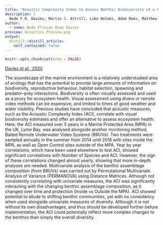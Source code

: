 ```yaml
---
title: "Acoustic Complexity Index to Assess Benthic Biodiversity of a Partially Protected Area in the Southwest of the UK"
description: |
  Bede F.R. Davies, Martin J. Attrill, Luke Holmes, Adam Rees, Matthew J. Witt & Emma V. Sheehan.
author:
  - name: Bede Ffinian Rowe Davies
preview: Acoustics_Preview.png
output:
  distill::distill_article:
    self_contained: false
---
```



```r
knitr::opts_chunk$set(echo = FALSE)
```

[Davies *et al.,* 2020](http://publicationslist.org/data/m.j.witt/ref-126/Davies_2020_EcolIndicators.pdf)

The soundscape of the marine environment is a relatively understudied area of ecology that has the potential to provide large amounts of information on biodiversity, reproductive behaviour, habitat selection, spawning and predator–prey interactions. Biodiversity is often visually assessed and used as a proxy for ecosystem health. Visual assessment using divers or remote video methods can be expensive, and limited to times of good weather and water visibility. Previous studies have concluded that acoustic measures, such as the Acoustic Complexity Index (ACI), correlate with visual biodiversity estimates and offer an alternative to assess ecosystem health. Here, the ACI measured over 5 years in a Marine Protected Area (MPA) in the UK, Lyme Bay, was analysed alongside another monitoring method, Baited Remote Underwater Video Systems (BRUVs). Two treatments were sampled annually in the summer from 2014 until 2018 with sites inside the MPA, as well as Open Control sites outside of the MPA. Year by year correlations, which have been used elsewhere to test ACI, showed significant correlations with Number of Species and ACI. However, the sign of these correlations changed almost yearly, showing that more in-depth analyses are needed. Multivariate analysis of the benthic assemblage composition (from BRUVs) was carried out by Permutational Multivariate Analysis of Variance (PERMANOVA) using Distance Matrices. Although not consistently correlating with univariate measures, the ACI was significantly interacting with the changing benthic assemblage composition, as it changed over time and protection (Inside vs Outside the MPA). ACI showed potential to allude to shifting benthic communities, yet with no consistency when used alongside univariate measures of diversity. Although it is not without its own disadvantages, and thus should be developed further before implementation, the ACI could potentially reflect more complex changes to the benthos than simply the overall diversity.
